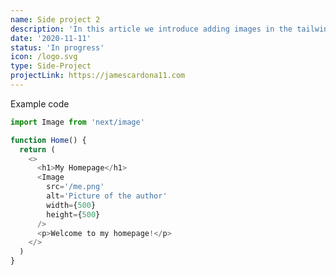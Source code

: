 ```yaml
---
name: Side project 2
description: 'In this article we introduce adding images in the tailwind starter blog and the benefits and limitations of the next/image component.'
date: '2020-11-11'
status: 'In progress'
icon: /logo.svg
type: Side-Project
projectLink: https://jamescardona11.com
---
```


Example code

```js
import Image from 'next/image'

function Home() {
  return (
    <>
      <h1>My Homepage</h1>
      <Image
        src='/me.png'
        alt='Picture of the author'
        width={500}
        height={500}
      />
      <p>Welcome to my homepage!</p>
    </>
  )
}
```
